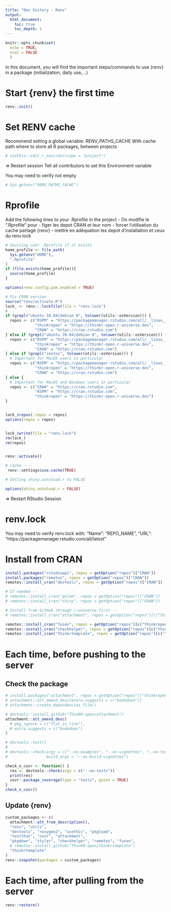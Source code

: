```yaml
---
title: "Dev history - Renv"
output: 
  html_document:
    toc: true
    toc_depth: 1
---
```



```r
knitr::opts_chunk$set(
  echo = TRUE,
  eval = FALSE
  )
```

In this document, you will find the important steps/commands to use {renv} in a package (initialization, daily use,...)

# Start {renv} the first time

```r
renv::init()
```

# Set RENV cache 

Recommend setting a global variable: RENV_PATHS_CACHE
With cache path where to store all R packages, between projects 

```r
# usethis::edit_r_environ(scope = "project")
```

=> Restart session
Tell all contributors to set this Environment variable

You may need to verify not empty

```r
# Sys.getenv("RENV_PATHS_CACHE")
```


# Rprofile

Add the following lines to your .Rprofile in the project
- On modifie le ".Rprofile" pour
  - figer les depot CRAN et leur nom
  - forcer l'utilisation du cache partagé {renv}
  - mettre en adéquation les depot d'installation et ceux du renv.lock

```r
# Sourcing user .Rprofile if it exists
home_profile <- file.path(
  Sys.getenv("HOME"),
  ".Rprofile"
)
if (file.exists(home_profile)){
  source(home_profile)
}

options(renv.config.pak.enabled = TRUE)

# Fix CRAN version
source("renv/activate.R")
lock_ <- renv:::lockfile(file = "renv.lock")
#
if (grepl("ubuntu 18.04|debian 8", tolower(utils::osVersion))) {
  repos <- c("RSPM" = "https://packagemanager.rstudio.com/all/__linux__/bionic/latest",
             "thinkropen" = "https://thinkr-open.r-universe.dev",
             "CRAN" = "https://cran.rstudio.com")
} else if (grepl("ubuntu 20.04|debian 9", tolower(utils::osVersion))) {
  repos <- c("RSPM" = "https://packagemanager.rstudio.com/all/__linux__/focal/latest",
             "thinkropen" = "https://thinkr-open.r-universe.dev",
             "CRAN" = "https://cran.rstudio.com")
} else if (grepl("centos", tolower(utils::osVersion))) {
  # Important for MacOS users in particular
  repos <- c("RSPM" = "https://packagemanager.rstudio.com/all/__linux__/centos7/latest",
             "thinkropen" = "https://thinkr-open.r-universe.dev",
             "CRAN" = "https://cran.rstudio.com")
} else {
  # Important for MacOS and Windows users in particular
  repos <- c("CRAN" = "https://cran.rstudio.com",
             "RSPM" = "https://cran.rstudio.com",
             "thinkropen" = "https://thinkr-open.r-universe.dev")
}


lock_$repos(.repos = repos)
options(repos = repos)


lock_$write(file = "renv.lock")
rm(lock_)
rm(repos)


renv::activate()

# cache ----
 renv::settings$use.cache(TRUE)

# Setting shiny.autoload.r to FALSE

options(shiny.autoload.r = FALSE)
```

=> Restart RStudio Session

# renv.lock

You may need to verify renv.lock with:
 "Name": "REPO_NAME",
 "URL": "https://packagemanager.rstudio.com/all/latest"

# Install from CRAN

```r

install.packages("rstudioapi", repos = getOption("repos")["CRAN"])
install.packages("remotes", repos = getOption("repos")["CRAN"])
remotes::install_cran("devtools", repos = getOption("repos")["CRAN"])

# If needed --
# remotes::install_cran("golem", repos = getOption("repos")["CRAN"])
# remotes::install_cran("shiny", repos = getOption("repos")["CRAN"])

# Install from GitHub through r-universe first --
# remotes::install_cran("attachment", repos = getOption("repos")[c("thinkropen", "CRAN")])

remotes::install_cran("fusen", repos = getOption("repos")[c("thinkropen", "CRAN")])
remotes::install_cran("checkhelper", repos = getOption("repos")[c("thinkropen", "CRAN")])
remotes::install_cran("thinkrtemplate", repos = getOption("repos")[c("thinkropen", "CRAN")])
```

# Each time, before pushing to the server

## Check the package

```r
# install.packages("attachment", repos = getOption("repos")["thinkropen"])
# attachment::att_amend_desc(extra.suggests = c("bookdown"))
# attachment::create_dependencies_file()

# devtools::install_github("ThinkR-open/attachment")
attachment::att_amend_desc(
  # pkg_ignore = c("flat_in_line"),
  # extra.suggests = c("bookdown")
)

# devtools::test()
# 
# devtools::check(args = c("--no-examples", "--no-vignettes", "--no-tests"),
#                 build_args = "--no-build-vignettes")

check_n_covr <- function() {
  res <- devtools::check(args = c("--no-tests"))
  print(res)
  covr::package_coverage(type = "tests", quiet = TRUE)
}
check_n_covr()
```

## Update {renv}

```r
custom_packages <- c(
  attachment::att_from_description(),
  "renv", "utils",
  "devtools", "roxygen2", "usethis", "pkgload",
  "testthat", "covr", "attachment",
  "pkgdown", "styler", "checkhelper", "remotes", "fusen",
  # remotes::install_github("ThinkR-open/thinkrtemplate")
  "thinkrtemplate"
)
renv::snapshot(packages = custom_packages)

```

# Each time, after pulling from the server

```r
renv::restore()
```
